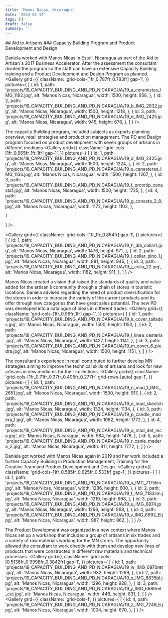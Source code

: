 ```yaml
---
title: 'Manos Nicas, Nicaragua'
date: '2024-02-17'
tags: []
draft: false
summary: ''
---
```

<DivContainer>
## Aid to Artisans
### Capacity Building Program and Product Development and Design 

Daniela worked with Manos Nicas in Estelí, Nicaragua as part of the Aid to Artisan´s 2017 Business Accelerator. After the assessment the consultant divided the program so the staff can have an extensive Capacity Building training and a Product Development and Design Program as planned.
<Gallery
  grid={{
    className: 'grid-cols-[1fr_0.787fr_0.783fr] gap-1',
  }} 
  pictures={
    [
      {
        id: 1,
        path: 'projects/19_CAPACITY_BUILDING_AND_PD_NICARAGUA/19_a_ceramistas_IMG_1192.jpg',
        alt: 'Manos Nicas, Nicaragua',
        width: 1500,
        height: 958,
      },
      {
        id: 2,
        path: 'projects/19_CAPACITY_BUILDING_AND_PD_NICARAGUA/19_b_IMG_2832.jpg',
        alt: 'Manos Nicas, Nicaragua',
        width: 1500,
        height: 1218,
      },
      {
        id: 3,
        path: 'projects/19_CAPACITY_BUILDING_AND_PD_NICARAGUA/19_d_IMG_2425.jpg',
        alt: 'Manos Nicas, Nicaragua',
        width: 945,
        height: 676,
      },
    ]
  }
/>

The capacity Building program, included subjects as exports planning overview, retail strategies and production management. The PD and Design program focused on product development with seven groups of artisans in different mediums
<Gallery
  grid={{
    className: 'grid-cols-[1fr_0.965fr_1fr_1fr] gap-1',
  }} 
  pictures={
    [
      {
        id: 1,
        path: 'projects/19_CAPACITY_BUILDING_AND_PD_NICARAGUA/19_d_IMG_2425.jpg',
        alt: 'Manos Nicas, Nicaragua',
        width: 1500,
        height: 1224,
      },
      {
        id: 2,
        path: 'projects/19_CAPACITY_BUILDING_AND_PD_NICARAGUA/19_e_canasteras_IMG_1136.jpg',
        alt: 'Manos Nicas, Nicaragua',
        width: 1500,
        height: 1267,
      },
      {
        id: 3,
        path: 'projects/19_CAPACITY_BUILDING_AND_PD_NICARAGUA/19_f_prototip_canasta1.jpg',
        alt: 'Manos Nicas, Nicaragua',
        width: 1500,
        height: 1725,
      },
      {
        id: 4,
        path: 'projects/19_CAPACITY_BUILDING_AND_PD_NICARAGUA/19_g_canasta_2_8.jpg',
        alt: 'Manos Nicas, Nicaragua',
        width: 1172,
        height: 1103,
      },

    ]
  }
/>

<Gallery
  grid={{
    className: 'grid-cols-[1fr_1fr_0.854fr] gap-1',
  }} 
  pictures={
    [
      {
        id: 1,
        path: 'projects/19_CAPACITY_BUILDING_AND_PD_NICARAGUA/19_h_dib_collar1.jpg',
        alt: 'Manos Nicas, Nicaragua',
        width: 1476,
        height: 971,
      },
      {
        id: 2,
        path: 'projects/19_CAPACITY_BUILDING_AND_PD_NICARAGUA/19_i_collar_pino_1.jpg',
        alt: 'Manos Nicas, Nicaragua',
        width: 881,
        height: 845,
      },
      {
        id: 3,
        path: 'projects/19_CAPACITY_BUILDING_AND_PD_NICARAGUA/19_j_colla_22.jpg',
        alt: 'Manos Nicas, Nicaragua',
        width: 1182,
        height: 911,
      },
    ]
  }
/>

Manos Nicas created a vision that raised the standards of quality and value added for the artisan ́s community through a chain of stores in touristic locations. Daniela advised regarding the need of product diversification for the stores in order to increase the variety of the current products and its offer through new categories that have great sales potential. The new PD was developed into a catalogue of ideas in different trades.
<Gallery
  grid={{
    className: 'grid-cols-[1fr_0.96fr_1fr] gap-1',
  }} 
  pictures={
    [
      {
        id: 1,
        path: 'projects/19_CAPACITY_BUILDING_AND_PD_NICARAGUA/19_k_cover_tallados.jpg',
        alt: 'Manos Nicas, Nicaragua',
        width: 1500,
        height: 1150,
      },
      {
        id: 2,
        path: 'projects/19_CAPACITY_BUILDING_AND_PD_NICARAGUA/19_l_linea_cesteria.jpg',
        alt: 'Manos Nicas, Nicaragua',
        width: 1427,
        height: 1141,
      },
      {
        id: 3,
        path: 'projects/19_CAPACITY_BUILDING_AND_PD_NICARAGUA/19_m_cover_6_piedra.jpg',
        alt: 'Manos Nicas, Nicaragua',
        width: 1500,
        height: 1151,
      },
    ]
  }
/>

The consultant's experience in retail contributed to further develop MN strategies aiming to improve the technical skills of artisans and look for new artisans in new mediums for their collections.
<Gallery
  grid={{
    className: 'grid-cols-[1fr_0.71fr_0.37fr_0.405fr_0.277fr] grid-rows-[auto] gap-1',
  }} 
  pictures={
    [
      {
        id: 1,
        path: 'projects/19_CAPACITY_BUILDING_AND_PD_NICARAGUA/19_n_mad_1_IMG_2651.jpg',
        alt: 'Manos Nicas, Nicaragua',
        width: 1500,
        height: 917,
      },
      {
        id: 2,
        path: 'projects/19_CAPACITY_BUILDING_AND_PD_NICARAGUA/19_o_mad_skectch.jpg',
        alt: 'Manos Nicas, Nicaragua',
        width: 1324,
        height: 1134,
      },
      {
        id: 3,
        path: 'projects/19_CAPACITY_BUILDING_AND_PD_NICARAGUA/19_p_candle_madera_1.jpg',
        alt: 'Manos Nicas, Nicaragua',
        width: 1082,
        height: 1772,
      },
      {
        id: 4,
        path: 'projects/19_CAPACITY_BUILDING_AND_PD_NICARAGUA/19_q_mad_det_nica.jpg',
        alt: 'Manos Nicas, Nicaragua',
        width: 984,
        height: 1476,
      },
      {
        id: 5,
        path: 'projects/19_CAPACITY_BUILDING_AND_PD_NICARAGUA/19_r_canle_madera_2.jpg',
        alt: 'Manos Nicas, Nicaragua',
        width: 811,
        height: 1772,
      },
    ]
  }
/>

Daniela got worked with Manos Nicas again in 2019 and her work included a further Capacity Building in Production Management, Training for the Creative Team and Product Development and Design.
<Gallery
  grid={{
    className: 'grid-cols-[1fr_0.585fr_0.625fr_0.533fr] gap-1',
  }} 
  pictures={
    [
      {
        id: 1,
        path: 'projects/19_CAPACITY_BUILDING_AND_PD_NICARAGUA/19_s_IMG_7175lim.jpg',
        alt: 'Manos Nicas, Nicaragua',
        width: 1286,
        height: 600,
      },
      {
        id: 2,
        path: 'projects/19_CAPACITY_BUILDING_AND_PD_NICARAGUA/19_t_IMG_7183lim.jpg',
        alt: 'Manos Nicas, Nicaragua',
        width: 1219,
        height: 968,
      },
      {
        id: 3,
        path: 'projects/19_CAPACITY_BUILDING_AND_PD_NICARAGUA/19_u_IMG_6874.jpg',
        alt: 'Manos Nicas, Nicaragua',
        width: 1296,
        height: 968,
      },
      {
        id: 4,
        path: 'projects/19_CAPACITY_BUILDING_AND_PD_NICARAGUA/19_v_IMG_6992_B.jpg',
        alt: 'Manos Nicas, Nicaragua',
        width: 987,
        height: 862,
      },
    ]
  }
/>

The Product Development was organized in a new context where Manos Nicas set up a workshop that included a group of artisans in six trades and a variety of raw materials working for the MN stores. The opportunity allowed the consultant to work directly with them and develop new lines of products that were constructed in different raw materials and technical processes. 
<Gallery
  grid={{
    className: 'grid-cols-[0.5136fr_0.9998fr_0.3842fr] gap-1',
  }} 
  pictures={
    [
      {
        id: 1,
        path: 'projects/19_CAPACITY_BUILDING_AND_PD_NICARAGUA/19_w_IMG_6970ret.jpg',
        alt: 'Manos Nicas, Nicaragua',
        width: 932,
        height: 1299,
      },
      {
        id: 2,
        path: 'projects/19_CAPACITY_BUILDING_AND_PD_NICARAGUA/19_x_IMG_6835bl.jpg',
        alt: 'Manos Nicas, Nicaragua',
        width: 1296,
        height: 928,
      },
      {
        id: 3,
        path: 'projects/19_CAPACITY_BUILDING_AND_PD_NICARAGUA/19_y_IMG_6986ret_cut.jpg',
        alt: 'Manos Nicas, Nicaragua',
        width: 446,
        height: 831,
      },
    ]
  }
/>
<Gallery
  grid={{
    className: 'grid-cols-1',
  }} 
  pictures={
    [
      {
        id: 4,
        path: 'projects/19_CAPACITY_BUILDING_AND_PD_NICARAGUA/19_z_IMG_7249_6.jpg',
        alt: 'Manos Nicas, Nicaragua',
        width: 1004,
        height: 670,
      },
    ]
  }
/>

</DivContainer>